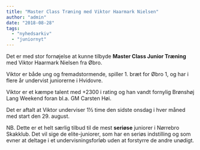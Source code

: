 ```yaml
---
title: "Master Class Træning med Viktor Haarmark Nielsen"
author: "admin"
date: "2018-08-28"
tags: 
  - "nyhedsarkiv"
  - "juniornyt"
---
```


Det er med stor fornøjelse at kunne tilbyde **Master Class Junior Træning** med Viktor Haarmark Nielsen fra Øbro.

Viktor er både ung og fremadstormende, spiller 1. bræt for Øbro 1, og har i flere år undervist juniorerne i Hvidovre.

Viktor er et kæmpe talent med +2300 i rating og han vandt fornylig Brønshøj Lang Weekend foran bl.a. GM Carsten Høi.

Det er aftalt at Viktor underviser 1½ time den sidste onsdag i hver måned med start den 29. august.

NB. Dette er et helt særlig tilbud til de mest **seriøse** juniorer i Nørrebro Skakklub. Det vil sige de elite-juniorer, som har en seriøs indstilling og som evner at deltage i et undervisningsforløb uden at forstyrre de andre unødigt.
